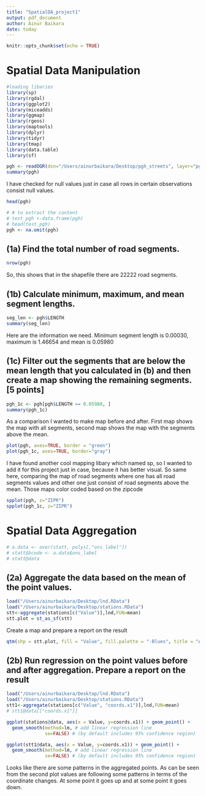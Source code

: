 ```yaml
---
title: "SpatialDA_project1"
output: pdf_document
author: Ainur Baikara
date: today
---
```


```r
knitr::opts_chunk$set(echo = TRUE)
```

# Spatial Data Manipulation

```r
#loading libaries 
library(sp)
library(rgdal)
library(ggplot2)
library(miceadds)
library(ggmap)
library(rgeos)
library(maptools)
library(dplyr)
library(tidyr)
library(tmap)
library(data.table) 
library(sf)
```

```r
pgh <- readOGR(dsn="/Users/ainurbaikara/Desktop/pgh_streets", layer="pgh_streets")
summary(pgh)
```

I have checked for null values just in case all rows in certain observations consist null values. 
```r
head(pgh)
```


```r
# # to extract the content 
# test_pgh <-data.frame(pgh)
# head(test_pgh)
pgh <- na.omit(pgh)
```

## (1a) Find the total number of road segments.
```r
nrow(pgh)
```
So, this shows that in the shapefile there are 22222 road segments. 

## (1b)  Calculate minimum, maximum, and mean segment lengths.
```r
seg_len <- pgh$LENGTH
summary(seg_len)
```
Here are the information we need. Minimum segment length is 0.00030, maximum is 1.46654 and mean is 0.05980

## (1c) Filter out the segments that are below the mean length that you calculated in (b) and then create a map showing the remaining segments. [5 points]

```r
pgh_1c <- pgh[pgh$LENGTH >= 0.05980, ]
summary(pgh_1c)
```
As a comparison I wanted to make map before and after. First map shows the map with all segments, second map shows the map with the segments above the mean. 

```r
plot(pgh, axes=TRUE, border = "green")
plot(pgh_1c, axes=TRUE, border="gray")
```
I have found another cool mapping libary which named sp, so I wanted to add it for this project just in case, because it has better visual. So same here, comparing the map of road segments where one has all road segments values and other one just consist of road segments above the mean. Those maps color coded based on the zipcode

```r
spplot(pgh, z="ZIPR")
spplot(pgh_1c, z="ZIPR")
```



# Spatial Data Aggregation

```r
# a.data <- over(statt, polys[,"ons_label"])
# statt$bcode <- a.data$ons_label
# statt@data
```

## (2a) Aggregate the data based on the mean of the point values. 

```r
load("/Users/ainurbaikara/Desktop/lnd.RData")
load("/Users/ainurbaikara/Desktop/stations.RData")
stt<-aggregate(stations[c("Value")],lnd,FUN=mean)
stt.plot = st_as_sf(stt)
```
Create a map and prepare a report on the result

```r
qtm(shp = stt.plot, fill = "Value", fill.palette = "-Blues", title = "Aggregated map based on the mean of point values")
```

## (2b)  Run regression on the point values before and after aggregation. Prepare a report on the result

```r
load("/Users/ainurbaikara/Desktop/lnd.RData")
load("/Users/ainurbaikara/Desktop/stations.RData")
stt1<-aggregate(stations[c("Value", "coords.x1")],lnd,FUN=mean)
# stt1@data[["coords.x1"]]
```


```r
ggplot(stations@data, aes(x = Value, y=coords.x1)) + geom_point() +
  geom_smooth(method=lm, # add linear regression line
              se=FALSE) # (by default includes 95% confidence region)
```

```r
ggplot(stt1@data, aes(x = Value, y=coords.x1)) + geom_point() +
  geom_smooth(method=lm, # add linear regression line
              se=FALSE) # (by default includes 95% confidence region)
```


Looks like there are some patterns in the aggregated points. As can be seen from the second plot values are following some patterns in terms of the coordinate changes. At some point it goes up and at some point it goes down.



